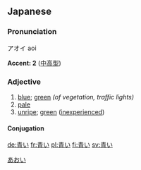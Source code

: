 ==Japanese== 
{{ja-kanjitab|青}}
===Pronunciation===
アオイ aoi

'''Accent: 2''' ([[中高型]])


===Adjective===
{{ja-adj|kk|decl=い|hira=あおい|rom=aoi}}
#[[blue]]; [[green]] ''(of vegetation, traffic lights)''
#[[pale]]
#[[unripe]]; [[green]] ([[inexperienced]])

====Conjugation====
{{ja-i|青|あお|ao}}

[[Category:ja:Colors|あおい]]

[[de:青い]]
[[fr:青い]]
[[pl:青い]]
[[fi:青い]]
[[sv:青い]]